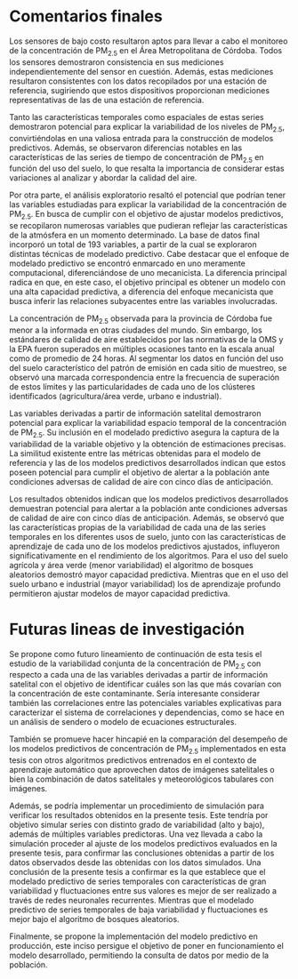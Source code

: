 # Comentarios finales {-}

  Los sensores de bajo costo resultaron aptos para llevar a cabo el monitoreo de la concentración de PM~2.5~ en el Área Metropolitana de Córdoba. Todos los sensores demostraron consistencia en sus mediciones independientemente del sensor en cuestión. Además, estas mediciones resultaron consistentes con los datos recopilados por una estación de referencia, sugiriendo que estos dispositivos proporcionan mediciones representativas de las de una estación de referencia.

  Tanto las características temporales como espaciales de estas series demostraron potencial para explicar la variabilidad de los niveles de PM~2.5~, convirtiéndolas en una valiosa entrada para la construcción de modelos predictivos. Además, se observaron diferencias notables en las características de las series de tiempo de concentración de PM~2.5~ en función del uso del suelo, lo que resalta la importancia de considerar estas variaciones al analizar y abordar la calidad del aire.

  Por otra parte, el análisis exploratorio resaltó el potencial que podrían tener las variables estudiadas para explicar la variabilidad de la concentración de PM~2.5~. En busca de cumplir con el objetivo de ajustar modelos predictivos, se recopilaron numerosas variables que pudieran reflejar las características de la atmósfera en un momento determinado. La base de datos final incorporó un total de 193 variables, a partir de la cual se exploraron distintas técnicas de modelado predictivo. Cabe destacar que el enfoque de modelado predictivo se encontró enmarcado en uno meramente computacional, diferenciándose de uno mecanicista. La diferencia principal radica en que, en este caso, el objetivo principal es obtener un modelo con una alta capacidad predictiva, a diferencia del enfoque mecanicista que busca inferir las relaciones subyacentes entre las variables involucradas.

  La concentración de PM~2.5~ observada para la provincia de Córdoba fue menor a la informada en otras ciudades del mundo. Sin embargo, los estándares de calidad de aire establecidos por las normativas de la OMS y la EPA fueron superados en múltiples ocasiones tanto en la escala anual como de promedio de 24 horas. Al segmentar los datos en función del uso del suelo característico del patrón de emisión en cada sitio de muestreo, se observó una marcada correspondencia entre la frecuencia de superación de estos límites y las particularidades de cada uno de los clústeres identificados (agricultura/área verde, urbano e industrial).

  Las variables derivadas a partir de información satelital demostraron potencial para explicar la variabilidad espacio temporal de la concentración de PM~2.5~. Su inclusión en el modelado predictivo asegura la captura de la variabilidad de la variable objetivo y la obtención de estimaciones precisas. La similitud existente entre las métricas obtenidas para el modelo de referencia y las de los modelos predictivos desarrollados indican que estos poseen potencial para cumplir el objetivo de alertar a la población ante condiciones adversas de calidad de aire con cinco días de anticipación. 

  Los resultados obtenidos indican que los modelos predictivos desarrollados demuestran potencial para alertar a la población ante condiciones adversas de calidad de aire con cinco días de anticipación. Además, se observó que las características propias de la variabilidad de cada una de las series temporales en los diferentes usos de suelo, junto con las características de aprendizaje de cada uno de los modelos predictivos ajustados, influyeron significativamente en el rendimiento de los algoritmos. Para el uso del suelo agrícola y área verde (menor variabilidad) el algoritmo de bosques aleatorios demostró mayor capacidad predictiva. Mientras que en el uso del suelo urbano e industrial (mayor variabilidad) los de aprendizaje profundo permitieron ajustar modelos de mayor capacidad predictiva. 
  
# Futuras lineas de investigación {-}

  Se propone como futuro lineamiento de continuación de esta tesis el estudio de la variabilidad conjunta de la concentración de PM~2.5~ con respecto a cada una de las variables derivadas a partir de información satelital con el objetivo de identificar cuáles son las que más covarían con la concentración de este contaminante. Sería interesante considerar también las correlaciones entre las potenciales variables explicativas para caracterizar el sistema de correlaciones y dependencias, como se hace en un análisis de sendero o modelo de ecuaciones estructurales. 
  
  También se promueve hacer hincapié en la comparación del desempeño de los modelos predictivos de concentración de PM~2.5~ implementados en esta tesis con otros algoritmos predictivos entrenados en el contexto de aprendizaje automático que aprovechen datos de imágenes satelitales o bien la combinación de datos satelitales y meteorológicos tabulares con imágenes.
  
  Además, se podría implementar un procedimiento de simulación para verificar los resultados obtenidos en la presente tesis. Este tendría por objetivo simular series con distinto grado de variabilidad (alto y bajo), además de múltiples variables predictoras. Una vez llevada a cabo la simulación proceder al ajuste de los modelos predictivos evaluados en la presente tesis, para confirmar las conclusiones obtenidas a partir de los datos observados desde las obtenidas con los datos simulados. Una conclusión de la presente tesis a confirmar es la que establece que el modelado predictivo de series temporales con características de gran variabilidad y fluctuaciones entre sus valores es mejor de ser realizado a través de redes neuronales recurrentes. Mientras que el modelado predictivo de series temporales de baja variabilidad y fluctuaciones es mejor bajo el algoritmo de bosques aleatorios. 
  
  Finalmente, se propone la implementación del modelo predictivo en producción, este inciso persigue el objetivo de poner en funcionamiento el modelo desarrollado, permitiendo la consulta de datos por medio de la población.